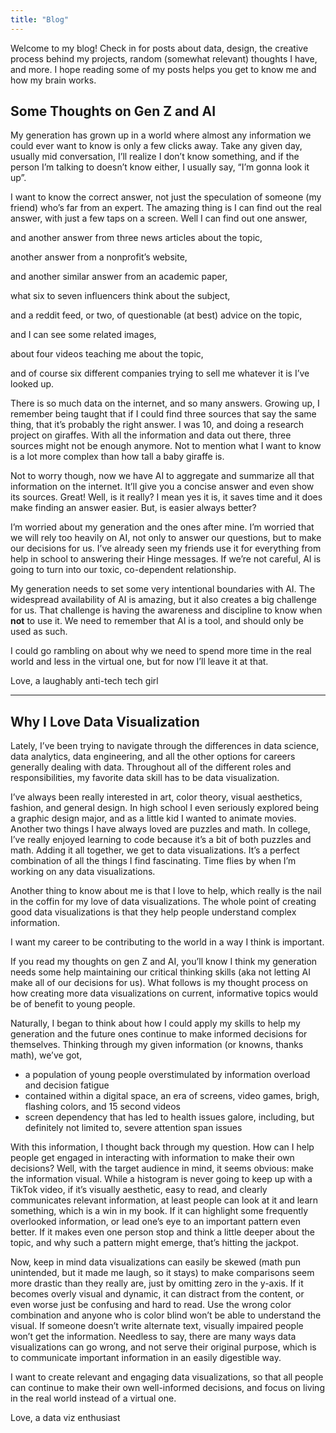 ```yaml
---
title: "Blog"
---
```


Welcome to my blog! Check in for posts about data, design, the creative process behind my projects, random (somewhat relevant) thoughts I have, and more. I hope reading some of my posts helps you get to know me and how my brain works.

## Some Thoughts on Gen Z and AI

My generation has grown up in a world where almost any information we could ever want to know is only a few clicks away. Take any given day, usually mid conversation, I'll realize I don't know something, and if the person I'm talking to doesn't know either, I usually say, "I'm gonna look it up".

I want to know the correct answer, not just the speculation of someone (my friend) who's far from an expert. The amazing thing is I can find out the real answer, with just a few taps on a screen. Well I can find out one answer,

and another answer from three news articles about the topic,

another answer from a nonprofit's website,

and another similar answer from an academic paper,

what six to seven influencers think about the subject,

and a reddit feed, or two, of questionable (at best) advice on the topic,

and I can see some related images,

about four videos teaching me about the topic,

and of course six different companies trying to sell me whatever it is I've looked up.

There is so much data on the internet, and so many answers. Growing up, I remember being taught that if I could find three sources that say the same thing, that it's probably the right answer. I was 10, and doing a research project on giraffes. With all the information and data out there, three sources might not be enough anymore. Not to mention what I want to know is a lot more complex than how tall a baby giraffe is.

Not to worry though, now we have AI to aggregate and summarize all that information on the internet. It'll give you a concise answer and even show its sources. Great! Well, is it really? I mean yes it is, it saves time and it does make finding an answer easier. But, is easier always better?

I'm worried about my generation and the ones after mine. I'm worried that we will rely too heavily on AI, not only to answer our questions, but to make our decisions for us. I've already seen my friends use it for everything from help in school to answering their Hinge messages. If we're not careful, AI is going to turn into our toxic, co-dependent relationship.

My generation needs to set some very intentional boundaries with AI. The widespread availability of AI is amazing, but it also creates a big challenge for us. That challenge is having the awareness and discipline to know when **not** to use it. We need to remember that AI is a tool, and should only be used as such.

I could go rambling on about why we need to spend more time in the real world and less in the virtual one, but for now I'll leave it at that.

Love, 
    a laughably anti-tech tech girl
    
----------------------------------------------------------------------------------------

## Why I Love Data Visualization

Lately, I've been trying to navigate through the differences in data science, data analytics, data engineering, and all the other options for careers generally dealing with data. Throughout all of the different roles and responsibilities, my favorite data skill has to be data visualization.

I've always been really interested in art, color theory, visual aesthetics, fashion, and general design. In high school I even seriously explored being a graphic design major, and as a little kid I wanted to animate movies. Another two things I have always loved are puzzles and math. In college, I've really enjoyed learning to code because it's a bit of both puzzles and math. Adding it all together, we get to data visualizations. It's a perfect combination of all the things I find fascinating. Time flies by when I'm working on any data visualizations.

Another thing to know about me is that I love to help, which really is the nail in the coffin for my love of data visualizations. The whole point of creating good data visualizations is that they help people understand complex information.

I want my career to be contributing to the world in a way I think is important.

If you read my thoughts on gen Z and AI, you'll know I think my generation needs some help maintaining our critical thinking skills (aka not letting AI make all of our decisions for us). What follows is my thought process on how creating more data visualizations on current, informative topics would be of benefit to young people.

Naturally, I began to think about how I could apply my skills to help my generation and the future ones continue to make informed decisions for themselves. Thinking through my given information (or knowns, thanks math), we've got,

-   a population of young people overstimulated by information overload and decision fatigue
-   contained within a digital space, an era of screens, video games, brigh, flashing colors, and 15 second videos
-   screen dependency that has led to health issues galore, including, but definitely not limited to, severe attention span issues

With this information, I thought back through my question. How can I help people get engaged in interacting with information to make their own decisions? Well, with the target audience in mind, it seems obvious: make the information visual. While a histogram is never going to keep up with a TikTok video, if it's visually aesthetic, easy to read, and clearly communicates relevant information, at least people can look at it and learn something, which is a win in my book. If it can highlight some frequently overlooked information, or lead one's eye to an important pattern even better. If it makes even one person stop and think a little deeper about the topic, and why such a pattern might emerge, that's hitting the jackpot.

Now, keep in mind data visualizations can easily be skewed (math pun unintended, but it made me laugh, so it stays) to make comparisons seem more drastic than they really are, just by omitting zero in the y-axis. If it becomes overly visual and dynamic, it can distract from the content, or even worse just be confusing and hard to read. Use the wrong color combination and anyone who is color blind won't be able to understand the visual. If someone doesn't write alternate text, visually impaired people won't get the information. Needless to say, there are many ways data visualizations can go wrong, and not serve their original purpose, which is to communicate important information in an easily digestible way.

I want to create relevant and engaging data visualizations, so that all people can continue to make their own well-informed decisions, and focus on living in the real world instead of a virtual one.

Love, a data viz enthusiast
